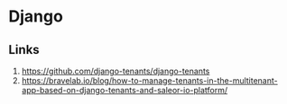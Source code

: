 # Django

## Links

1. https://github.com/django-tenants/django-tenants
2. https://bravelab.io/blog/how-to-manage-tenants-in-the-multitenant-app-based-on-django-tenants-and-saleor-io-platform/
